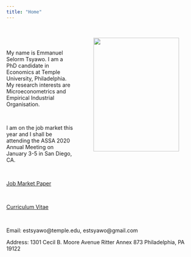 ```yaml
---
title: "Home"
---
```

<br>


<IMG SRC="Emmanuel_Selorm_Tsyawo2018.jpg" style="width:225px;height:300px;" ALIGN="right" HSPACE="50"/> 

<br>

My name is Emmanuel Selorm Tsyawo. I am a PhD candidate in Economics at Temple University, Philadelphia. My research interests are Microeconometrics and Empirical Industrial Organisation. 

<br>

I am on the job market this year and I shall be attending the ASSA 2020 Annual Meeting on January 3-5  in San Diego, CA.

<br>

<a href="Tsyawo_JMP.pdf#" class="download" title="Download JMP as PDF">Job Market Paper</a>

<br>

<a href="Tsyawo_CV.pdf#" class="download" title="Download CV as PDF">Curriculum Vitae</a>			

<br>

Email: estsyawo@temple.edu, estsyawo@gmail.com

Address: 1301 Cecil B. Moore Avenue Ritter Annex 873 Philadelphia, PA 19122

